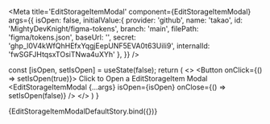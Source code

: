 


<Meta 
  title='EditStorageItemModal' 
  component={EditStorageItemModal} 
  args={{
    isOpen: false,
    initialValue:{
      provider: 'github',
      name: 'takao',
      id: 'MightyDevKnight/figma-tokens',
      branch: 'main',
      filePath: 'figma/tokens.json',
      baseUrl: '',
      secret: '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',
      internalId: 'fwSGFJHtqsxTOsiTNwa4uXYh'
    },
  }}
/>

<ArgsTable of={EditStorageItemModal}/>

  const [isOpen, setIsOpen] = useState(false);
  return (
    <>
    <Button onClick={() => setIsOpen(true)}>
      Click to Open a EditStorageItem Modal
    </Button>
    <Provider store={store}>
      <EditStorageItemModal
        {...args}
        isOpen={isOpen}
        onClose={() => setIsOpen(false)}
      />
    </Provider>
    </>
  )
}

<Canvas>
  <Story name='Default'>
    {EditStorageItemModalDefaultStory.bind({})}
  </Story>
</Canvas>